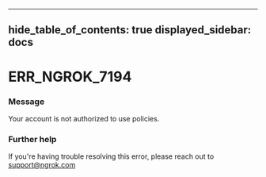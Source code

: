 

---
hide_table_of_contents: true
displayed_sidebar: docs
---


# ERR_NGROK_7194

### Message
Your account is not authorized to use policies.

<ErrorDetails />



### Further help
If you're having trouble resolving this error, please reach out to [support@ngrok.com](mailto:support@ngrok.com?subject=Help%20with%20ERR_NGROK_7194)

